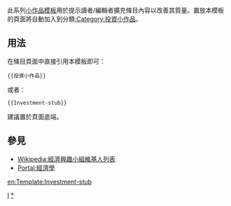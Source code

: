 <noinclude>{{template doc page viewed directly}}</noinclude>
<!-- 在本行下編輯模板說明 -->
此系列[[:Category:小作品模板|小作品模板]]用於提示讀者/編輯者擴充條目內容以改善其質量。置放本模板的頁面將自動加入到分類[[:Category:投資小作品]]。
== 用法 ==
在條目頁面中直接引用本模板即可：
<pre>{{投資小作品}}
</pre>
或者：
<pre>{{Investment-stub}}
</pre>
建議置於頁面底端。
== 參見 ==
* [[Wikipedia:經濟興趣小組維基人列表]]
* [[Portal:經濟學]]
<includeonly>
<!-- 本行下加入模板的分類 -->
[[Category:經濟小作品模板|I]]
[[Category:投資小作品|*]]
<!-- 本行下加入模板的跨語言鏈接 -->
[[en:Template:Investment-stub]]
</includeonly>